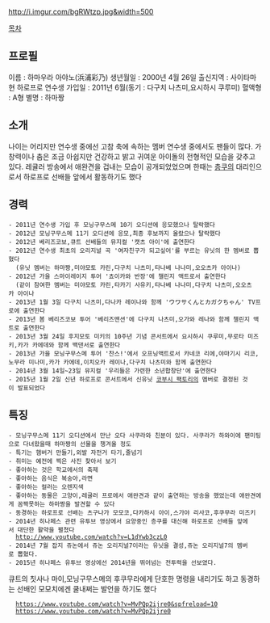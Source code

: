 http://i.imgur.com/bgRWtzp.jpg&width=500

[[목차]]

== 프로필 ==
이름 : 하마우라 아야노(浜浦彩乃)
생년월일 : 2000년 4월 26일
출신지역 : 사이타마 현
하로프로 연수생 가입일 : 2011년 6월(동기 : 다구치 나츠미,요시하시 쿠루미)
혈액형 : A형
별명 : 하마짱 

== 소개 ==
나이는 어리지만 연수생 중에선 고참 축에 속하는 멤버
연수생 중에서도 팬들이 많다. 가창력이나 춤은 조금 아쉽지만 건강하고 밝고 귀여운 아이돌의 전형적인 모습을 갖추고 있다. 레귤러 방송에서 애완견을 겁내는 모습이 공개되었었으며 한때는 [[층쿠]]의 대리인으로서 하로프로 선배들 앞에서
활동하기도 했다 

== 경력 ==
 - 2011년 연수생 가입 후 모닝구무스메 10기 오디션에 응모했으나 탈락했다
 - 2012년 모닝구무스메 11기 오디션에 응모,최종 후보까지 올랐으나 탈락했다
 - 2012년 베리즈코보,큐트 선배들의 뮤지컬 '캣츠 아이'에 출연한다
 - 2012년 연수생 최초의 오리지널 곡 '여자친구가 되고싶어'를 부르는 유닛의 한 멤버로 뽑혔다
   (유닛 멤버는 하마짱,미야모토 카린,다구치 나츠미,타나베 나나미,오오츠카 아이나)  
 - 2012년 가을 스마이레이지 투어 '쵸이카와 반장'에 챌린지 액트로서 출연한다
   (같이 참여한 멤버는 미야모토 카린,타카기 사유키,타나베 나나미,다구치 나츠미,오오츠카 아이나
 - 2013년 1월 3일 다구치 나츠미,다나카 레이나와 함께 'ウワサくんとカガクちゃん' TV프로에 출연한다
 - 2013년 봄 베리즈코보 투어 '베리즈맨션'에 다구치 나츠미,오가와 레나와 함께 챌린지 액트로 출연한다
 - 2013년 3월 24일 후지모토 미키의 10주년 기념 콘서트에서 요시하시 쿠루미,무로타 미즈키,카가 카에데와 함께 백댄서로 출연한다
 - 2013년 가을 모닝구무스메 투어 '찬스!'에서 오프닝액트로서 카네코 리에,야마기시 리코,노무라 미나미,카가 카에데,이치오카 레이나,다구치 나츠미와 함께 출연한다
 - 2014년 3월 14일~23일 뮤지컬 '우리들은 가련한 소년합창단'에 출연한다
 - 2015년 1월 2일 신년 하로프로 콘서트에서 신유닛 [[코부시 팩토리]]의 멤버로 결정된 것이 발표되었다

== 특징 ==
 - 모닝구무스메 11기 오디션에서 만난 오다 사쿠라와 친분이 있다. 사쿠라가 하와이에 팬미팅으로 다녀왔을때 하마짱의 선물을 챙겨올 정도
 - 특기는 햄버거 만들기,외발 자전거 타기,줄넘기
 - 취미는 예전에 찍은 사진 찾아서 보기
 - 좋아하는 것은 학교에서의 축제
 - 좋아하는 음식은 복숭아,라면
 - 좋아하는 컬러는 오렌지색
 - 좋아하는 동물은 고양이,레귤러 프로에서 애완견과 같이 출연하는 방송을 했었는데 애완견에게 꼼짝못하는 하마짱을 발견할 수 있다
 - 동경하는 하로프로 선배는 츠구나가 모모코,다카하시 아이,스가야 리사코,후쿠무라 미즈키
 - 2014년 히나페스 관련 유투브 영상에서 요양중인 층쿠를 대신해 하로프로 선배들 앞에서 대단한 활약을 펼쳤다
   http://www.youtube.com/watch?v=L1dYwb3czL0
 - 2014년 7월 잡지 쥬논에서 쥬논 오리지널7이라는 유닛을 결성,쥬논 오리지널7의 멤버로 뽑혔다.
 - 2015년 히나페스 유투브 영상에선 2014년을 뛰어넘는 전투력을 선보였다.
큐트의 칫사나 마이,모닝구무스메의 후쿠무라에게 단호한 명령을 내리기도 하고 동경하는 선배인 모모치에겐 쿨내쩌는 발언을 하기도 했다
   https://www.youtube.com/watch?v=MvPQp2ijre0&spfreload=10
   https://www.youtube.com/watch?v=MvPQp2ijre0
